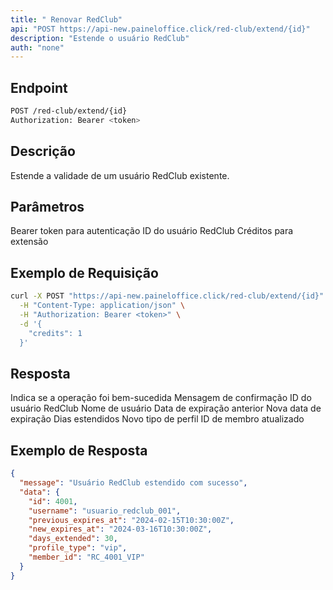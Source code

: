 ```yaml
---
title: " Renovar RedClub"
api: "POST https://api-new.paineloffice.click/red-club/extend/{id}"
description: "Estende o usuário RedClub"
auth: "none"
---
```


## Endpoint

<CodeGroup>

```bash Requisição
POST /red-club/extend/{id}
Authorization: Bearer <token>
```

</CodeGroup>

## Descrição

Estende a validade de um usuário RedClub existente.

## Parâmetros

<ParamField header="Authorization" type="string" required>
  Bearer token para autenticação
</ParamField>

<ParamField path="id" type="string" required>
  ID do usuário RedClub
</ParamField>

<ParamField body="credits" type="number" required>
  Créditos para extensão
</ParamField>


## Exemplo de Requisição

<CodeGroup>

```bash cURL
curl -X POST "https://api-new.paineloffice.click/red-club/extend/{id}" \
  -H "Content-Type: application/json" \
  -H "Authorization: Bearer <token>" \
  -d '{
    "credits": 1
  }'
```

</CodeGroup>

## Resposta

<ResponseField name="success" type="boolean">
  Indica se a operação foi bem-sucedida
</ResponseField>

<ResponseField name="message" type="string">
  Mensagem de confirmação
</ResponseField>

<ResponseField name="data" type="object">
  <Expandable title="properties">
    <ResponseField name="id" type="integer">
      ID do usuário RedClub
    </ResponseField>
    <ResponseField name="username" type="string">
      Nome de usuário
    </ResponseField>
    <ResponseField name="previous_expires_at" type="string">
      Data de expiração anterior
    </ResponseField>
    <ResponseField name="new_expires_at" type="string">
      Nova data de expiração
    </ResponseField>
    <ResponseField name="days_extended" type="integer">
      Dias estendidos
    </ResponseField>
    <ResponseField name="profile_type" type="string">
      Novo tipo de perfil
    </ResponseField>
    <ResponseField name="member_id" type="string">
      ID de membro atualizado
    </ResponseField>
  </Expandable>
</ResponseField>

## Exemplo de Resposta

```json
{
  "message": "Usuário RedClub estendido com sucesso",
  "data": {
    "id": 4001,
    "username": "usuario_redclub_001",
    "previous_expires_at": "2024-02-15T10:30:00Z",
    "new_expires_at": "2024-03-16T10:30:00Z",
    "days_extended": 30,
    "profile_type": "vip",
    "member_id": "RC_4001_VIP"
  }
}
```